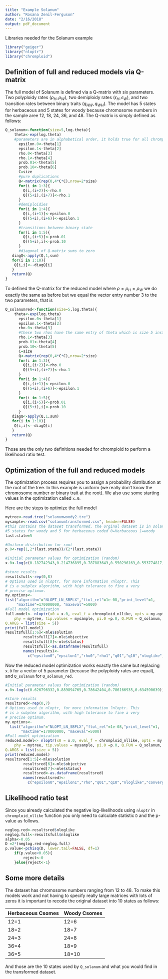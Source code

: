 ```yaml
---
title: "Example Solanum"
author: "Rosana Zenil-Ferguson"
date: "2/16/2018"
output: pdf_document
---
```

Libraries needed for the Solanum example
```r
library("geiger")
library("nloptr")
library("chromploid")
```


## Definition of full and reduced models via Q-matrix

The full model of Solanum is defined via a Q-matrix with six parameters. Two polyploidy rates $(\rho_H, \rho_W)$, two demiploidy rates $(\epsilon_H,\epsilon_W)$, and two transition rates between binary traits $(q_{HW},q_{WH})$. The model has 5 states for herbaceous and 5 states for woody because chromosome numbers in the sample aree 12, 18, 24, 36, and 48. The Q-matrix is simply defined as follows:
```r
Q_solanum<-function(size=5,log.theta){
	theta<-exp(log.theta)
	#parameters are in alphabetical order, it holds true for all chromploid functions
	  epsilon.0<-theta[1]
	  epsilon.1<-theta[2]
	  rho.0<-theta[3]
	  rho.1<-theta[4]
	  prob.01<-theta[5]
      prob.10<-theta[6]
      C=size
      #pure duplications
      Q<-matrix(rep(0,4*C*C),nrow=2*size)
      for(i in 1:3){
      	Q[i,(i+2)]<-rho.0
      	Q[(5+i),(i+7)]<-rho.1
      }
      #demiploidies
      for(i in 1:4){
      	Q[i,(i+1)]<-epsilon.0
      	Q[(5+i),(i+6)]<-epsilon.1
      }
      #transitions between binary state
      for(i in 1:5){
      	Q[i,(i+5)]<-prob.01
      	Q[(5+i),i]<-prob.10
      }
      #diagonal of Q-matrix sums to zero
   diagQ<-apply(Q,1,sum)
   for(i in 1:10){
   	Q[i,i]<--diagQ[i]
   }
   return(Q)   
}

```
To defined the Q-matrix for the reduced model where $\rho=\rho_H=\rho_W$ we do exactly the same as before but we equal the vector entry number 3 to the two parameters, that is
```r
Q_solanumred<-function(size=5,log.theta){	
	theta<-exp(log.theta)
	  epsilon.0<-theta[1]
	  epsilon.1<-theta[2]
	  rho.0<-theta[3] 
	  #these two rhos have the same entry of theta which is size 5 instead of 6
	  rho.1<-theta[3]
	  prob.01<-theta[4]
      prob.10<-theta[5]
      C=size
      Q<-matrix(rep(0,4*C*C),nrow=2*size)
      for(i in 1:3){
      	Q[i,(i+2)]<-rho.0
      	Q[(5+i),(i+7)]<-rho.1
      }
      for(i in 1:4){
      	Q[i,(i+1)]<-epsilon.0
      	Q[(5+i),(i+6)]<-epsilon.1
      }
      for(i in 1:5){
      	Q[i,(i+5)]<-prob.01
      	Q[(5+i),i]<-prob.10
      }
   diagQ<-apply(Q,1,sum)
   for(i in 1:10){
   	Q[i,i]<--diagQ[i]
   }
   return(Q)   
}
```

Those are the only two definitions needed for chromploid to perform a likelihood ratio test.

## Optimization of the full and reduced models
The optimization process requires you to assign a probability distribution at the root of the tree. In this example is uniform (we really don't know the chromosome number or binary trait at the root). We also use some starting values in the optimization called ```x.0```.

Here are the steps to optimize the full model
```r
mytree<-read.tree("solanumwoody2.tre") 
mysample<-read.csv("solanumtransformed.csv", header=FALSE)
#this contains the dataset transformed, the orginal dataset is in solanumsimpledataset.csv 
#5 states for woody and 5 for herbaceous coded 0=Herbaceous 1=woody 
last.state=5 

#Uniform distribution for root
p.0<-rep(1,2*(last.state))/(2*(last.state)) 

#Initial parameter values for optimization (random)
x.0<-log(c(0.182742343,0.214736895,0.787883643,0.550296163,0.553774817,0.368289079)) 

#store results
resultsfull<-rep(0,8) 
# Options used in nloptr, for more information ?nloptr. This
# is a subplex algorithm, with high tolerance to fine a very
# precise optimum.
my.options<-
list("algorithm"="NLOPT_LN_SBPLX","ftol_rel"=1e-08,"print_level"=1,
     "maxtime"=170000000, "maxeval"=5000) 
#Full model optimization
full.model<- nloptr(x0 = x.0, eval_f = chromploid_nllike, opts = my.options,
    phy = mytree, tip.values = mysample, pi.0 =p.0, Q.FUN = Q_solanum,
Q.ARGS = list(size = 5)) 
print(full.model)
resultsfull[1:6]<-mle$solution
		resultsfull[7]<-mle$objective
		resultsfull[8]<-mle$status}
        resultsfull<-as.dataframe(resultsfull)
        names(results)<-
          c("epsilon0","epsilon1","rho0","rho1","q01","q10","nloglike","convergencestatus")
```

Now the reduced model optimization works exactly the same but replacing ```x.0``` for a vector of 5 parameter (because the polyploidy rates are equal), and ```Q_solanum``` for ```Q_solanum_red```.

```r

#Initial parameter values for optimization (random)
x.0<-log(c(0.626796332,0.889894765,0.78642404,0.786166935,0.634590639)) 

#store results
resultsred<-rep(0,7) 
# Options used in nloptr, for more information ?nloptr. This
# is a subplex algorithm, with high tolerance to fine a very
# precise optimum.
my.options<-
  list("algorithm"="NLOPT_LN_SBPLX","ftol_rel"=1e-08,"print_level"=1,
       "maxtime"=170000000, "maxeval"=5000) 
#Full model optimization
reduced.model<- nloptr(x0 = x.0, eval_f = chromploid_nllike, opts = my.options,
    phy = mytree, tip.values = mysample, pi.0 =p.0, Q.FUN = Q_solanum,
Q.ARGS = list(size = 5)) 
print(reduced.model)
resultsred[1:5]<-mle$solution
		resultsred[6]<-mle$objective
		resultsred[7]<-mle$status}
        resultsred<-as.dataframe(resultsred)
        names(resultsred)<-
          c("epsilon0","epsilon1","rho","q01","q10","nloglike","convergencestatus")
```


## Likelihood ratio test
Since you already calculated the negative log-likelihoods using ```nloptr``` in ```chromploid_nllike``` function you only need to calculate statistic ```D``` and the p-value as follows.

```r

neglog.red<-resultsred$nloglike
neglog.full<-resultsfull$nloglike
alpha<-0.05
D =2*(neglog.red-neglog.full)
p.value<-pchisq(D, lower.tail=FALSE, df=1)
	if(p.value<0.05){
		reject<-0
	}else{reject<-1}
```
## Some more details
The dataset has chromosome numbers ranging from 12 to 48. To make this models work and not having to specify really large matrices with lots of zeros it is important to recode the original dataset into 10 states as follows:

Herbaceous Csomes | Woody Csomes
------------- | -------------
12=1 | 12=6
18=2 | 18=7
24=3 | 24=8
36=4 | 18=9
36=5 | 18=10

And those are the 10 states used by ```Q_solanum``` and what you would find in the transformed dataset.


